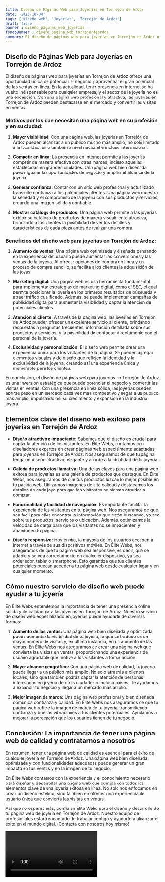 ```yaml
---
title: Diseño de Páginas Web para Joyerías en Torrejón de Ardoz
date: '2023-10-04'
tags: ['Diseño web', 'Joyerías', 'Torrejón de Ardoz']
draft: false
banner : diseño_paginas_web_joyerías
fondoBanner : diseño_pagina_web_torrejóndeardoz
summary: El diseño de páginas web para joyerías en Torrejón de Ardoz ofrece una oportunidad única de potenciar el negocio y aprovechar el gran potencial de las ventas en línea. En la actualidad, tener presencia en internet se ha vuelto indispensable para cualquier empresa, y el sector de la joyería no es una excepción. Con una página web profesional y atractiva, las joyerías en Torrejón de Ardoz pueden destacarse en el mercado y convertir las visitas en ventas.
---
```


## Diseño de Páginas Web para Joyerías en Torrejón de Ardoz

El diseño de páginas web para joyerías en Torrejón de Ardoz ofrece una oportunidad única de potenciar el negocio y aprovechar el gran potencial de las ventas en línea. En la actualidad, tener presencia en internet se ha vuelto indispensable para cualquier empresa, y el sector de la joyería no es una excepción. Con una página web profesional y atractiva, las joyerías en Torrejón de Ardoz pueden destacarse en el mercado y convertir las visitas en ventas.

### Motivos por los que necesitan una página web en su profesión y en su ciudad:

1. **Mayor visibilidad**: Con una página web, las joyerías en Torrejón de Ardoz pueden alcanzar a un público mucho más amplio, no solo limitado a la localidad, sino también a nivel nacional e incluso internacional.

2. **Competir en línea**: La presencia en internet permite a las joyerías competir de manera efectiva con otras marcas, incluso aquellas establecidas en grandes ciudades. Una página web bien diseñada puede igualar las oportunidades de negocio y ampliar el alcance de la joyería.

3. **Generar confianza**: Contar con un sitio web profesional y actualizado transmite confianza a los potenciales clientes. Una página web muestra la seriedad y el compromiso de la joyería con sus productos y servicios, creando una imagen sólida y confiable.

4. **Mostrar catálogo de productos**: Una página web permite a las joyerías exhibir su catálogo de productos de manera visualmente atractiva, brindando a los clientes la posibilidad de ver los detalles y características de cada pieza antes de realizar una compra.

### Beneficios del diseño web para joyerías en Torrejón de Ardoz:

1. **Aumento de ventas**: Una página web optimizada y diseñada pensando en la experiencia del usuario puede aumentar las conversiones y las ventas de la joyería. Al ofrecer opciones de compra en línea y un proceso de compra sencillo, se facilita a los clientes la adquisición de las joyas.

2. **Marketing digital**: Una página web es una herramienta fundamental para implementar estrategias de marketing digital, como el SEO, el cual permite posicionar la joyería en los primeros resultados de búsqueda y atraer tráfico cualificado. Además, se puede implementar campañas de publicidad digital para aumentar la visibilidad y captar la atención de potenciales clientes.

3. **Atención al cliente**: A través de la página web, las joyerías en Torrejón de Ardoz pueden ofrecer un excelente servicio al cliente, brindando respuestas a preguntas frecuentes, información detallada sobre sus productos y servicios, y la posibilidad de contactar directamente con el personal de la joyería.

4. **Exclusividad y personalización**: El diseño web permite crear una experiencia única para los visitantes de la página. Se pueden agregar elementos visuales y de diseño que reflejen la identidad y la exclusividad de la joyería, creando así una experiencia única y memorable para los clientes.

En conclusión, el diseño de páginas web para joyerías en Torrejón de Ardoz es una inversión estratégica que puede potenciar el negocio y convertir las visitas en ventas. Con una presencia en línea sólida, las joyerías pueden abrirse paso en un mercado cada vez más competitivo y llegar a un público más amplio, impulsando así su crecimiento y expansión en la industria joyera.

<GifSeo />

<Cta />

## Elementos clave del diseño web exitoso para joyerías en Torrejón de Ardoz

- **Diseño atractivo e impactante:** Sabemos que el diseño es crucial para captar la atención de los visitantes. En Élite Webs, contamos con diseñadores expertos en crear páginas web especialmente adaptadas para joyerías en Torrejón de Ardoz. Nos aseguramos de que tu página tenga un diseño atractivo, elegante y acorde a la identidad de tu joyería.

- **Galería de productos llamativa:** Una de las claves para una página web exitosa para joyerías es una galería de productos que destaque. En Élite Webs, nos aseguramos de que tus productos luzcan lo mejor posible en tu página web. Utilizamos imágenes de alta calidad y destacamos los detalles de cada joya para que los visitantes se sientan atraídos a comprar.

- **Funcionalidad y facilidad de navegación:** Es importante facilitar la experiencia de los visitantes en tu página web. Nos aseguramos de que sea fácil para ellos encontrar la información que están buscando, ya sea sobre tus productos, servicios o ubicación. Además, optimizamos la velocidad de carga para que los visitantes no se impacienten y abandonen tu página.

- **Diseño responsive:** Hoy en día, la mayoría de los usuarios acceden a internet a través de sus dispositivos móviles. En Élite Webs, nos aseguramos de que tu página web sea responsive, es decir, que se adapte y se vea correctamente en cualquier dispositivo, ya sea ordenador, tablet o smartphone. Esto garantiza que tus clientes potenciales puedan acceder a tu página web desde cualquier lugar y en cualquier momento.

## Cómo nuestro servicio de diseño web puede ayudar a tu joyería

En Élite Webs entendemos la importancia de tener una presencia online sólida y de calidad para las joyerías en Torrejón de Ardoz. Nuestro servicio de diseño web especializado en joyerías puede ayudarte de diversas formas:

1. **Aumento de las ventas:** Una página web bien diseñada y optimizada puede aumentar la visibilidad de tu joyería, lo que se traduce en un mayor número de visitas y, en última instancia, en un aumento de las ventas. En Élite Webs nos aseguramos de crear una página web que convierta las visitas en ventas, proporcionando una experiencia de usuario agradable que motive a los visitantes a tomar acción.

2. **Mayor alcance geográfico:** Con una página web de calidad, tu joyería puede llegar a un público más amplio. No solo atraerás a clientes locales, sino que también podrás captar la atención de personas interesadas en joyería de otras ciudades o incluso países. Te ayudamos a expandir tu negocio y llegar a un mercado más amplio.

3. **Mejor imagen de marca:** Una página web profesional y bien diseñada comunica confianza y calidad. En Élite Webs nos aseguramos de que tu página web refleje la imagen de marca de tu joyería, transmitiendo confianza y buenas vibraciones a tus clientes potenciales. Ayudamos a mejorar la percepción que los usuarios tienen de tu negocio.

## Conclusión: La importancia de tener una página web de calidad y contratarnos a nosotros

En resumen, tener una página web de calidad es esencial para el éxito de cualquier joyería en Torrejón de Ardoz. Una página web bien diseñada, optimizada y con funcionalidades adecuadas puede generar un gran impacto en tus ventas y en la imagen de tu negocio.

En Élite Webs contamos con la experiencia y el conocimiento necesario para diseñar y desarrollar una página web que cumpla con todos los elementos clave de una joyería exitosa en línea. No solo nos enfocamos en crear un diseño estético, sino también en ofrecer una experiencia de usuario única que convierta las visitas en ventas.

Así que no esperes más, confía en Élite Webs para el diseño y desarrollo de tu página web de joyería en Torrejón de Ardoz. Nuestro equipo de profesionales estará encantado de trabajar contigo y ayudarte a alcanzar el éxito en el mundo digital. ¡Contacta con nosotros hoy mismo!

<Video />

<CtaBot job='Joyerías' city='Torrejón de Ardoz'/>

<Gmaps query='Torrejón de Ardoz+españa+maps' />